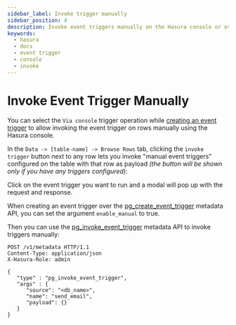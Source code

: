 ```yaml
---
sidebar_label: Invoke trigger manually
sidebar_position: 4
description: Invoke event triggers manually on the Hasura console or over the API
keywords:
  - hasura
  - docs
  - event trigger
  - console
  - invoke
---
```



# Invoke Event Trigger Manually

<Tabs className="api-tabs">
<TabItem value="console" label="Console">

You can select the `Via console` trigger operation while [creating an event trigger](/event-triggers/create-trigger.mdx)
to allow invoking the event trigger on rows manually using the Hasura console.

In the `Data -> [table-name] -> Browse Rows` tab, clicking the `invoke trigger` button next to any row lets you invoke
"manual event triggers" configured on the table with that row as payload _(the button will be shown only if you have any
triggers configured)_:

<Thumbnail src='/img/event-triggers/select-manual-trigger.png' alt='Invoke event trigger on console' />

Click on the event trigger you want to run and a modal will pop up with the request and response.

<Thumbnail src='/img/event-triggers/run-manual-trigger.png' alt='Request and response of event trigger' />

</TabItem>
<TabItem value="api" label="API">

When creating an event trigger over the
[pg_create_event_trigger](/api-reference/metadata-api/event-triggers.mdx#metadata-pg-create-event-trigger) metadata API,
you can set the argument `enable_manual` to true.

Then you can use the
[pg_invoke_event_trigger](/api-reference/metadata-api/event-triggers.mdx#metadata-pg-invoke-event-trigger) metadata API
to invoke triggers manually:

```http
POST /v1/metadata HTTP/1.1
Content-Type: application/json
X-Hasura-Role: admin

{
   "type" : "pg_invoke_event_trigger",
   "args" : {
      "source": "<db_name>",
      "name": "send_email",
      "payload": {}
   }
}
```

</TabItem>
</Tabs>
